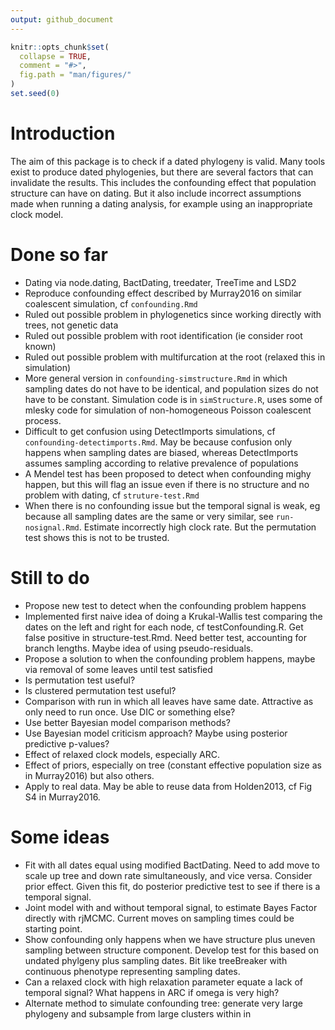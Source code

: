 ```yaml
---
output: github_document
---
```


<!-- README.md is generated from README.Rmd. Please edit that file -->

```r
knitr::opts_chunk$set(
  collapse = TRUE,
  comment = "#>",
  fig.path = "man/figures/"
)
set.seed(0)
```

# Introduction

The aim of this package is to check if a dated phylogeny is valid. 
Many tools exist to produce dated phylogenies, but there are several factors that can invalidate the results.
This includes the confounding effect that population structure can have on dating.
But it also include incorrect assumptions made when running a dating analysis, for example using an inappropriate clock model. 

# Done so far

- Dating via node.dating, BactDating, treedater, TreeTime and LSD2
- Reproduce confounding effect described by Murray2016 on similar coalescent simulation, cf `confounding.Rmd`
- Ruled out possible problem in phylogenetics since working directly with trees, not genetic data
- Ruled out possible problem with root identification (ie consider root known)
- Ruled out possible problem with multifurcation at the root (relaxed this in simulation)
- More general version in `confounding-simstructure.Rmd` in which sampling dates do not have to be identical, and population sizes do not have to be constant. Simulation code is in `simStructure.R`, uses some of mlesky code for simulation of non-homogeneous Poisson coalescent process.
- Difficult to get confusion using DetectImports simulations, cf `confounding-detectimports.Rmd`. May be because confusion only happens when sampling dates are biased, whereas DetectImports assumes sampling according to relative prevalence of populations
- A Mendel test has been proposed to detect when confounding mighy happen, but this will flag an issue even if there is no structure and no problem with dating, cf `struture-test.Rmd`
- When there is no confounding issue but the temporal signal is weak, eg because all sampling dates are the same or very similar, see `run-nosignal.Rmd`. Estimate incorrectly high clock rate. But the permutation test shows this is not to be trusted.

# Still to do

- Propose new test to detect when the confounding problem happens
- Implemented first naive idea of doing a Krukal-Wallis test comparing the dates on the left and right for each node, cf testConfounding.R. Get false positive in structure-test.Rmd. Need better test, accounting for branch lengths. Maybe idea of using pseudo-residuals.
- Propose a solution to when the confounding problem happens, maybe via removal of some leaves until test satisfied
- Is permutation test useful?
- Is clustered permutation test useful?
- Comparison with run in which all leaves have same date. Attractive as only need to run once. Use DIC or something else?
- Use better Bayesian model comparison methods?
- Use Bayesian model criticism approach? Maybe using posterior predictive p-values?
- Effect of relaxed clock models, especially ARC.
- Effect of priors, especially on tree (constant effective population size as in Murray2016) but also others.
- Apply to real data. May be able to reuse data from Holden2013, cf Fig S4 in Murray2016.

# Some ideas

- Fit with all dates equal using modified BactDating. Need to add move to scale up tree and down rate simultaneously, and vice versa. Consider prior effect. Given this fit, do posterior predictive test to see if there is a temporal signal. 
- Joint model with and without temporal signal, to estimate Bayes Factor directly with rjMCMC. Current moves on sampling times could be starting point. 
- Show confounding only happens when we have structure plus uneven sampling between structure component. Develop test for this based on undated phylgeny plus sampling dates. Bit like treeBreaker with continuous phenotype representing sampling dates.
- Can a relaxed clock with high relaxation parameter equate a lack of temporal signal? What happens in ARC if omega is very high?
- Alternate method to simulate confounding tree: generate very large phylogeny and subsample from large clusters within in
